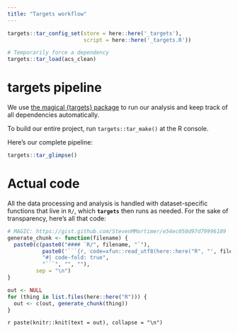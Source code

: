 ```yaml
---
title: "Targets workflow"
---
```


```r
targets::tar_config_set(store = here::here('_targets'),
                        script = here::here('_targets.R'))

# Temporarily force a dependency
targets::tar_load(acs_clean)
```

# targets pipeline

We use [the magical {targets} package](https://docs.ropensci.org/targets/) to run our analysis and keep track of all dependencies automatically.

To build our entire project, run `targets::tar_make()` at the R console.

Here's our complete pipeline:

```r
targets::tar_glimpse()
```


# Actual code

All the data processing and analysis is handled with dataset-specific functions that live in `R/`, which **`targets`** then runs as needed. For the sake of transparency, here's all that code:

```r
# MAGIC: https://gist.github.com/StevenMMortimer/e54ec050d97d79996189
generate_chunk <- function(filename) {
  paste0(c(paste0("#### `R/", filename, "`"),
           paste0('```{r, code=xfun::read_utf8(here::here("R", "', filename, '")), eval=FALSE}'), 
           "#| code-fold: true", 
           "```", "", ""), 
         sep = "\n")
}

out <- NULL
for (thing in list.files(here::here("R"))) {
  out <- c(out, generate_chunk(thing))
}
```

`r paste(knitr::knit(text = out), collapse = "\n")`

